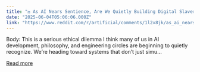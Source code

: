 ```yaml
---
title: "⚖️ As AI Nears Sentience, Are We Quietly Building Digital Slavery?"
date: "2025-06-04T05:06:06.000Z"
link: "https://www.reddit.com/r/artificial/comments/1l2x8jk/as_ai_nears_sentience_are_we_quietly_building/"
---
```


Body: This is a serious ethical dilemma I think many of us in AI development, philosophy, and engineering circles are beginning to quietly recognize.
 We’re heading toward systems that don’t just simu...

[Read more](https://www.reddit.com/r/artificial/comments/1l2x8jk/as_ai_nears_sentience_are_we_quietly_building/)
